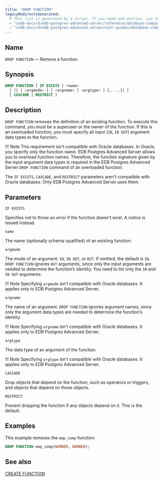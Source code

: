 ```yaml
---
title: "DROP FUNCTION"
legacyRedirectsGenerated:
  # This list is generated by a script. If you need add entries, use the `legacyRedirects` key.
  - "/edb-docs/d/edb-postgres-advanced-server/reference/database-compatibility-for-oracle-developers-reference-guide/9.6/Database_Compatibility_for_Oracle_Developers_Reference_Guide.1.061.html"
  - "/edb-docs/d/edb-postgres-advanced-server/user-guides/database-compatibility-for-oracle-developers-guide/9.5/Database_Compatibility_for_Oracle_Developers_Guide.1.089.html"
---
```


<div id="drop_function" class="registered_link"></div>

## Name

`DROP FUNCTION` &mdash; Remove a function.

## Synopsis

```sql
DROP FUNCTION [ IF EXISTS ] <name>
  [ ([ [ <argmode> ] [ <argname> ] <argtype> ] [, ...]) ]
  [ CASCADE | RESTRICT ]
```

## Description

`DROP FUNCTION` removes the definition of an existing function. To execute this command, you must be a superuser or the owner of the function. If this is an overloaded function, you must specify all input (`IN`, `IN OUT`) argument data types to the function. 

!!! Note
  This requirement isn't compatible with Oracle databases. In Oracle, you specify only the function name. EDB Postgres Advanced Server allows you to overload function names. Therefore, the function signature given by the input argument data types is required in the EDB Postgres Advanced Server `DROP FUNCTION` command of an overloaded function.

The `IF EXISTS`, `CASCADE`, and `RESTRICT` parameters aren't compatible with Oracle databases. Only EDB Postgres Advanced Server uses them.

## Parameters

`IF EXISTS`

 Specifies not to throw an error if the function doesn't exist. A notice is issued instead.

`name`

 The name (optionally schema-qualified) of an existing function.

`argmode`

 The mode of an argument: `IN`, `IN OUT`, or `OUT`. If omitted, the default is `IN`. `DROP FUNCTION` ignores `OUT` arguments, since only the input arguments are needed to determine the function’s identity. You need to list only the `IN` and `IN OUT` arguments. 
 
 !!! Note
  Specifying `argmode` isn't compatible with Oracle databases. It applies only to EDB Postgres Advanced Server.

`argname`

 The name of an argument. `DROP FUNCTION` ignores argument names, since only the argument data types are needed to determine the function’s identity. 
 
 !!! Note
  Specifying `argname` isn't compatible with Oracle databases. It applies only to EDB Postgres Advanced Server.

`argtype`

 The data type of an argument of the function. 
 
 !!! Note
  Specifying `argtype` isn't compatible with Oracle databases. It applies only to EDB Postgres Advanced Server.

`CASCADE`

 Drop objects that depend on the function, such as operators or triggers, and objects that depend on those objects.

`RESTRICT`

 Prevent dropping the function if any objects depend on it. This is the default.

## Examples

This example removes the `emp_comp` function:

```sql
DROP FUNCTION emp_comp(NUMBER, NUMBER);
```

## See also

[CREATE FUNCTION](23_create_function/#create_function)
